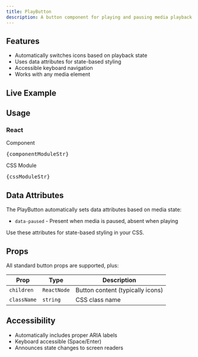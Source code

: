 ```yaml
---
title: PlayButton
description: A button component for playing and pausing media playback
---
```



## Features

- Automatically switches icons based on playback state
- Uses data attributes for state-based styling
- Accessible keyboard navigation
- Works with any media element

## Live Example

<PlayButtonDemo client:load />

## Usage

### React
Component
<pre>{componentModuleStr}</pre>
CSS Module
<pre>{cssModuleStr}</pre>


## Data Attributes

The PlayButton automatically sets data attributes based on media state:

- `data-paused` - Present when media is paused, absent when playing

Use these attributes for state-based styling in your CSS.

## Props

All standard button props are supported, plus:

| Prop | Type | Description |
|------|------|-------------|
| `children` | `ReactNode` | Button content (typically icons) |
| `className` | `string` | CSS class name |

## Accessibility

- Automatically includes proper ARIA labels
- Keyboard accessible (Space/Enter)
- Announces state changes to screen readers
